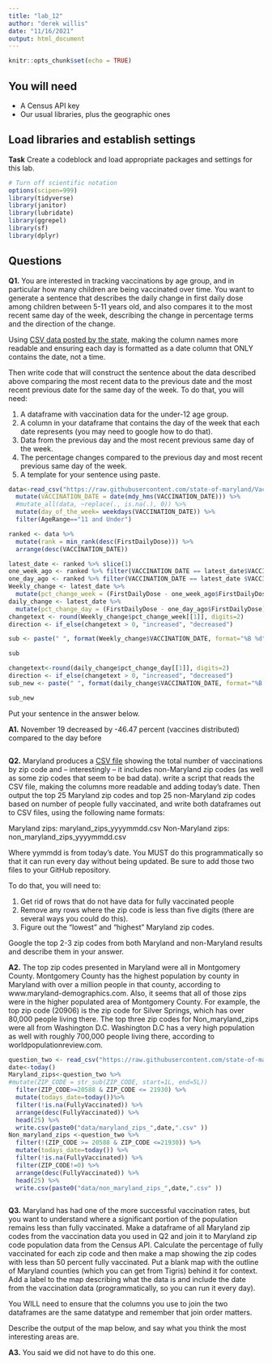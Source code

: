 ```yaml
---
title: "lab_12"
author: "derek willis"
date: "11/16/2021"
output: html_document
---
```


```r
knitr::opts_chunk$set(echo = TRUE)
```

## You will need

* A Census API key
* Our usual libraries, plus the geographic ones

## Load libraries and establish settings

**Task** Create a codeblock and load appropriate packages and settings for this lab.

```r
# Turn off scientific notation
options(scipen=999)
library(tidyverse)
library(janitor)
library(lubridate)
library(ggrepel)
library(sf)
library(dplyr)
```

## Questions

**Q1.** You are interested in tracking vaccinations by age group, and in particular how many children are being vaccinated over time. You want to generate a sentence that describes the daily change in first daily dose among children between 5-11 years old, and also compares it to the most recent same day of the week, describing the change in percentage terms and the direction of the change.

Using [CSV data posted by the state](https://raw.githubusercontent.com/state-of-maryland/VaccineCSVs/master/MD_COVID19_VaccinationPercentAgeGroupPopulation.csv), making the column names more readable and ensuring each day is formatted as a date column that ONLY contains the date, not a time.

Then write code that will construct the sentence about the data described above comparing the most recent data to the previous date and the most recent previous date for the same day of the week. To do that, you will need:

1. A dataframe with vaccination data for the under-12 age group.
2. A column in your dataframe that contains the day of the week that each date represents (you may need to google how to do that).
3. Data from the previous day and the most recent previous same day of the week.
4. The percentage changes compared to the previous day and most recent previous same day of the week.
5. A template for your sentence using paste.
```r
data<-read_csv("https://raw.githubusercontent.com/state-of-maryland/VaccineCSVs/master/MD_COVID19_VaccinationPercentAgeGroupPopulation.csv") %>%
  mutate(VACCINATION_DATE = date(mdy_hms(VACCINATION_DATE))) %>%
  #mutate_all(data, ~replace(., is.na(.), 0)) %>%
  mutate(day_of_the_week= weekdays(VACCINATION_DATE)) %>%
  filter(AgeRange=="11 and Under") 

ranked <- data %>%
  mutate(rank = min_rank(desc(FirstDailyDose))) %>%
  arrange(desc(VACCINATION_DATE)) 
```
```r
latest_date <- ranked %>% slice(1)
one_week_ago <- ranked %>% filter(VACCINATION_DATE == latest_date$VACCINATION_DATE - 7)
one_day_ago <- ranked %>% filter(VACCINATION_DATE == latest_date $VACCINATION_DATE-1)
Weekly_change <- latest_date %>%
  mutate(pct_change_week = (FirstDailyDose - one_week_ago$FirstDailyDose)/one_week_ago$FirstDailyDose *100)
daily_change <- latest_date %>%
  mutate(pct_change_day = (FirstDailyDose - one_day_ago$FirstDailyDose)/one_day_ago$FirstDailyDose *100) 
changetext <- round(Weekly_change$pct_change_week[[1]], digits=2)
direction <- if_else(changetext > 0, "increased", "decreased")

sub <- paste(" ", format(Weekly_change$VACCINATION_DATE, format="%B %d"), " ", direction, " by ", changetext, " percent (vaccines distributed) compared to the week before", sep="")

sub

changetext<-round(daily_change$pct_change_day[[1]], digits=2)
direction <- if_else(changetext > 0, "increased", "decreased")
sub_new <- paste(" ", format(daily_change$VACCINATION_DATE, format="%B %d"), " ", direction, " by ", changetext, " percent (vaccines distributed) compared to the day before", sep="")

sub_new
```
Put your sentence in the answer below.

**A1.**
November 19 decreased by -46.47 percent (vaccines distributed) compared to the day before
```r

```

**Q2.** Maryland produces a [CSV file](https://raw.githubusercontent.com/state-of-maryland/VaccineCSVs/master/Vax_ZIP_CODE_FirstSecondSingle_Totals_Raw.csv) showing the total number of vaccinations by zip code and -- interestingly -- it includes non-Maryland zip codes (as well as some zip codes that seem to be bad data). write a script that reads the CSV file, making the columns more readable and adding today's date. Then output the top 25 Maryland zip codes and top 25 non-Maryland zip codes based on number of people fully vaccinated, and write both dataframes out to CSV files, using the following name formats:

Maryland zips: maryland_zips_yyyymmdd.csv
Non-Maryland zips: non_maryland_zips_yyyymmdd.csv

Where yymmdd is from today's date. You MUST do this programmatically so that it can run every day without being updated. Be sure to add those two files to your GitHub repository.

To do that, you will need to:

1. Get rid of rows that do not have data for fully vaccinated people
2. Remove any rows where the zip code is less than five digits (there are several ways you could do this).
3. Figure out the "lowest" and "highest" Maryland zip codes.

Google the top 2-3 zip codes from both Maryland and non-Maryland results and describe them in your answer.

**A2.**
The top zip codes presented in Maryland were all in Montgomery County. Montgomery County has the highest population by county in Maryland with over a million people in that county, according to www.maryland-demographics.com. Also, it seems that all of those zips were in the higher populated area of Montgomery County. For example, the top zip code (20906) is the zip code for Silver Springs, which has over 80,000 people living there. 
The top three zip codes for Non_maryland_zips were all from Washington D.C. Washington D.C has a very high population as well with roughly 700,000 people living there, according to worldpopulationreview.com.
```r
question_two <- read_csv("https://raw.githubusercontent.com/state-of-maryland/VaccineCSVs/master/Vax_ZIP_CODE_FirstSecondSingle_Totals_Raw.csv")
date<-today()
Maryland_zips<-question_two %>%
#mutate(ZIP_CODE = str_sub(ZIP_CODE, start=1L, end=5L))
  filter(ZIP_CODE>=20588 & ZIP_CODE <= 21930) %>%
  mutate(todays_date=today())%>%
  filter(!is.na(FullyVaccinated)) %>%
  arrange(desc(FullyVaccinated)) %>%
  head(25) %>%
  write.csv(paste0("data/maryland_zips_",date,".csv" ))
Non_maryland_zips <-question_two %>%
  filter(!(ZIP_CODE >= 20588 & ZIP_CODE <=21930)) %>%
  mutate(todays_date=today()) %>%
  filter(!is.na(FullyVaccinated)) %>%
  filter(ZIP_CODE!=0) %>%
  arrange(desc(FullyVaccinated)) %>%
  head(25) %>%
  write.csv(paste0("data/non_maryland_zips_",date,".csv" ))



```

**Q3.** Maryland has had one of the more successful vaccination rates, but you want to understand where a significant portion of the population remains less than fully vaccinated. Make a dataframe of all Maryland zip codes from the vaccination data you used in Q2 and join it to Maryland zip code population data from the Census API. Calculate the percentage of fully vaccinated for each zip code and then make a map showing the zip codes with less than 50 percent fully vaccinated. Put a blank map with the outline of Maryland counties (which you can get from Tigris) behind it for context. Add a label to the map describing what the data is and include the date from the vaccination data (programmatically, so you can run it every day).

You WILL need to ensure that the columns you use to join the two dataframes are the same datatype and remember that join order matters.

Describe the output of the map below, and say what you think the most interesting areas are.

**A3.**
You said we did not have to do this one.
```r
```
